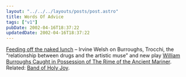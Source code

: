 ```yaml
---
layout: "../../../layouts/posts/post.astro"
title: Words Of Advice
tags: ["v1"]
pubDate: 2002-04-16T18:37:22
updatedDate: 2002-04-16T18:37:22
---
```


[Feeding off the naked lunch][1] &#8211; Irvine Welsh on Burroughs, Trocchi, the &#8220;relationship between drugs and the artistic muse&#8221; and new play [William Burroughs Caught in Possession of The Rime of the Ancient Mariner][2]. Related: [Band of Holy Joy][3].

[1]: http://www.thetimes.co.uk/article/0,,585-264005,00.html "Feeding off the naked lunch at The Times"
[2]: http://www.bandofholyjoy.co.uk/SEX.HTML "William Burroughs Caught in Possession of The Rime of the Ancient Mariner info at Band of Holy Joy fansite"
[3]: http://www.bandofholyjoy.co.uk/
